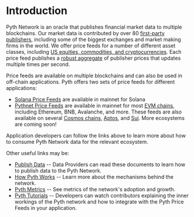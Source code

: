 # Introduction

Pyth Network is an oracle that publishes financial market data to multiple blockchains.
Our market data is contributed by over 80 [first-party publishers](https://pyth.network/publishers/), including some of the biggest exchanges and market making firms in the world.
We offer price feeds for a number of different asset classes, including [US equities, commodities, and cryptocurrencies](https://pyth.network/price-feeds/).
Each price feed publishes a [robust aggregate](documentation/how-pyth-works/price-aggregation.md) of publisher prices that updates multiple times per second.

Price feeds are available on multiple blockchains and can also be used in off-chain applications.
Pyth offers two sets of price feeds for different applications:

- [Solana Price Feeds](documentation/solana-price-feeds.md) are available in mainnet for Solana
- [Pythnet Price Feeds](documentation/pythnet-price-feeds.md) are available in mainnet for most [EVM chains](documentation/pythnet-price-feeds/evm.md), including Ethereum, BNB, Avalanche, and more.
  These feeds are also available on several [Cosmos chains](documentation/pythnet-price-feeds/cosmwasm.md), [Aptos](documentation/pythnet-price-feeds/aptos.md), and [Sui](documentation/pythnet-price-feeds/sui.md).
  More ecosystems are coming soon!

Application developers can follow the links above to learn more about how to consume Pyth Network data for the relevant ecosystem.

Other useful links may be:

- [Publish Data](documentation/publish-data.md) -- Data Providers can read these documents to learn how to publish data to the Pyth Network.
- [How Pyth Works](documentation/how-pyth-works.md) -- Learn more about the mechanisms behind the network.
- [Pyth Metrics](documentation/metrics.md) -- See metrics of the network's adoption and growth.
- [Pyth Tutorials](https://youtube.com/playlist?list=PL-wxIsxi1V--5-p0eREKI0H8eszz7MGEg) -- Developers can watch contributors explaining the inner workings of the Pyth network and how to integrate with the Pyth Price Feeds in your application.
